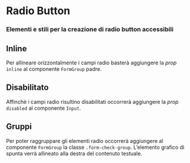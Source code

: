 

<Meta title="Documentazione/Form/Radio Button" of={Input} />

# Radio Button
### Elementi e stili per la creazione di radio button accessibili

<Canvas>
    <Story id="componenti-form-radio--radio-base"/>
</Canvas>

## Inline

Per allineare orizzontalmente i campi radio basterà aggiungere la *prop* `inline` al componente `FormGroup` padre.

<Canvas>
    <Story id="componenti-form-radio--radio-inline" />
</Canvas>

## Disabilitato

Affinchè i campi radio risultino disabilitati occorrerà aggiungere la *prop* `disabled` al componente `Input`.

<Canvas>
    <Story id="componenti-form-radio--radio-disabilitato" />
</Canvas>

## Gruppi

Per poter raggruppare gli elementi radio occorrerà aggiungere al componente `FormGroup` la classe `.form-check-group`. L’elemento grafico di spunta verrà allineato alla destra del contenuto testuale.

<Canvas>
    <Story id="componenti-form-radio--radio-gruppi"/>
</Canvas>
